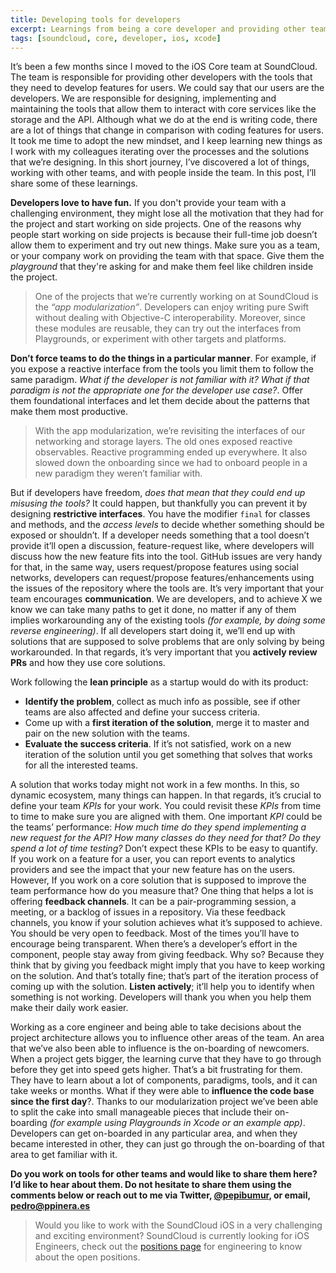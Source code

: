 ```yaml
---
title: Developing tools for developers
excerpt: Learnings from being a core developer and providing other teams with the tools that they need for their daily work.
tags: [soundcloud, core, developer, ios, xcode]
---
```


It’s been a few months since I moved to the iOS Core team at SoundCloud. The team is responsible for providing other developers with the tools that they need to develop features for users. We could say that our users are the developers. We are responsible for designing, implementing and maintaining the tools that allow them to interact with core services like the storage and the API. Although what we do at the end is writing code, there are a lot of things that change in comparison with coding features for users. It took me time to adopt the new mindset, and I keep learning new things as I work with my colleagues iterating over the processes and the solutions that we’re designing. In this short journey, I’ve discovered a lot of things, working with other teams, and with people inside the team. In this post, I’ll share some of these learnings.

**Developers love to have fun.** If you don't provide your team with a challenging environment, they might lose all the motivation that they had for the project and start working on side projects. One of the reasons why people start working on side projects is because their full-time job doesn’t allow them to experiment and try out new things. Make sure you as a team, or your company work on providing the team with that space. Give them the _playground_ that they're asking for and make them feel like children inside the project.

> One of the projects that we’re currently working on at SoundCloud is the _“app modularization”_. Developers can enjoy writing pure Swift without dealing with Objective-C interoperability. Moreover, since these modules are reusable, they can try out the interfaces from Playgrounds, or experiment with other targets and platforms.

**Don’t force teams to do the things in a particular manner**. For example, if you expose a reactive interface from the tools you limit them to follow the same paradigm. _What if the developer is not familiar with it?_ _What if that paradigm is not the appropriate one for the developer use case?_. Offer them foundational interfaces and let them decide about the patterns that make them most productive.

> With the app modularization, we’re revisiting the interfaces of our networking and storage layers. The old ones exposed reactive observables. Reactive programming ended up everywhere. It also slowed down the onboarding since we had to onboard people in a new paradigm they weren’t familiar with.

But if developers have freedom, _does that mean that they could end up misusing the tools?_ It could happen, but thankfully you can prevent it by designing **restrictive interfaces**. You have the modifier `final` for classes and methods, and the _access levels_ to decide whether something should be exposed or shouldn’t. If a developer needs something that a tool doesn’t provide it’ll open a discussion, feature-request like, where developers will discuss how the new feature fits into the tool. GitHub issues are very handy for that, in the same way, users request/propose features using social networks, developers can request/propose features/enhancements using the issues of the repository where the tools are. It’s very important that your team encourages **communication**. We are developers, and to achieve X we know we can take many paths to get it done, no matter if any of them implies workarounding any of the existing tools _(for example, by doing some reverse engineering)_. If all developers start doing it, we’ll end up with solutions that are supposed to solve problems that are only solving by being workarounded. In that regards, it’s very important that you **actively review PRs** and how they use core solutions.

Work following the **lean principle** as a startup would do with its product:

- **Identify the problem**, collect as much info as possible, see if other teams are also affected and define your success criteria.
- Come up with a **first iteration of the solution**, merge it to master and pair on the new solution with the teams.
- **Evaluate the success criteria**. If it’s not satisfied, work on a new iteration of the solution until you get something that solves that works for all the interested teams.

A solution that works today might not work in a few months. In this, so dynamic ecosystem, many things can happen. In that regards, it’s crucial to define your team _KPIs_ for your work. You could revisit these _KPIs_ from time to time to make sure you are aligned with them. One important _KPI_ could be the teams’ performance: _How much time do they spend implementing a new request for the API?_ _How many classes do they need for that?_ _Do they spend a lot of time testing?_
Don’t expect these KPIs to be easy to quantify. If you work on a feature for a user, you can report events to analytics providers and see the impact that your new feature has on the users. However, If you work on a core solution that is supposed to improve the team performance how do you measure that? One thing that helps a lot is offering **feedback channels**. It can be a pair-programming session, a meeting, or a backlog of issues in a repository. Via these feedback channels, you know if your solution achieves what it’s supposed to achieve. You should be very open to feedback. Most of the times you’ll have to encourage being transparent. When there’s a developer’s effort in the component, people stay away from giving feedback. Why so? Because they think that by giving you feedback might imply that you have to keep working on the solution. And that’s totally fine; that’s part of the iteration process of coming up with the solution. **Listen actively**; it’ll help you to identify when something is not working. Developers will thank you when you help them make their daily work easier.

Working as a core engineer and being able to take decisions about the project architecture allows you to influence other areas of the team. An area that we’ve also been able to influence is the on-boarding of newcomers. When a project gets bigger, the learning curve that they have to go through before they get into speed gets higher. That’s a bit frustrating for them. They have to learn about a lot of components, paradigms, tools, and it can take weeks or months. What if they were able to **influence the code base since the first day**?. Thanks to our modularization project we’ve been able to split the cake into small manageable pieces that include their on-boarding _(for example using Playgrounds in Xcode or an example app)_. Developers can get on-boarded in any particular area, and when they became interested in other, they can just go through the on-boarding of that area to get familiar with it.

**Do you work on tools for other teams and would like to share them here? I’d like to hear about them. Do not hesitate to share them using the comments below or reach out to me via Twitter, [@pepibumur](https://twitter.com/pepibumur), or email, [pedro@ppinera.es](mailto://pedro@ppinera.es)**

> Would you like to work with the SoundCloud iOS in a very challenging and exciting environment? SoundCloud is currently looking for iOS Engineers, check out the [positions page](https://soundcloud.com/jobs/2016-08-05-ios-engineer-berlin) for engineering to know about the open positions.
